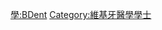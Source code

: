 {{Userbox
  |border-c = #FF8888
  |border-s = 1
  |id-c     = #FF8888
  |id-s     = 12
  |id-fc    = #000000
  |info-c   = #FFEEEE
  |info-s   = 10
  |info-fc  = #000000
  |id       = -{zh-hans:B.Dent.;zh-hant:B.Dent.;zh-hk:B.D.S.;}-
  |info     = 這個用戶擁有[[:Category:維基牙醫學學士|牙醫學學士]]學位。
}}
<includeonly> [[Category:維基牙醫學學士|{{PAGENAME}}]] </includeonly>
<noinclude> [[Category:學位用戶框模板|學:BDent]][[Category:維基牙醫學學士]] </noinclude>